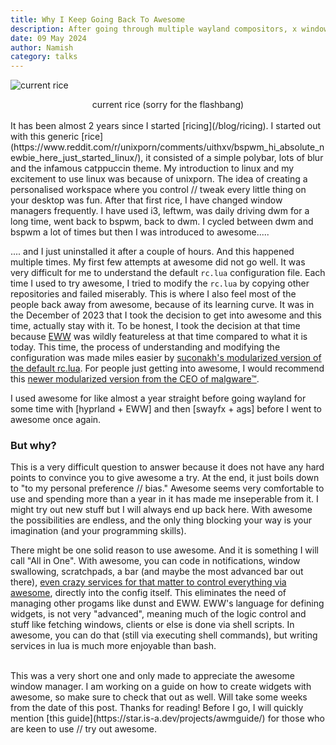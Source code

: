 ```yaml
---
title: Why I Keep Going Back To Awesome
description: After going through multiple wayland compositors, x window managers, I am finally home again.
date: 09 May 2024
author: Namish 
category: talks
---
```


![current rice](https://raw.githubusercontent.com/chadcat7/chadcat7/main/.github/rice.png)

<div align="center">
current rice (sorry for the flashbang)
</div>
<br/>
It has been almost 2 years since I started [ricing](/blog/ricing). I started out with this generic [rice](https://www.reddit.com/r/unixporn/comments/uithxv/bspwm_hi_absolute_newbie_here_just_started_linux/),  it consisted of a simple polybar, lots of blur and the infamous catppuccin theme. My introduction to linux and my excitement to use linux was because of unixporn. The idea of creating a personalised workspace where you control // tweak every little thing on your desktop was fun.  After that first rice, I have changed window managers frequently. I have used i3, leftwm, was daily driving dwm for a long time, went back to bspwm, back to dwm. I cycled between dwm and bspwm a lot of times but then I was introduced to awesome.....

.... and I just uninstalled it after a couple of hours. And this happened multiple times. My first few attempts at awesome did not go well. It was very difficult for me to understand the default `rc.lua` configuration file. Each time I used to try awesome, I tried to modify the `rc.lua` by copying other repositories and failed miserably. This is where I also feel most of the people back away from awesome, because of its learning curve. It was in the December of 2023 that I took the decision to get into awesome and this time, actually stay with it. To be honest, I took the decision at that time because [EWW](https://github.com/elkowar/eww) was wildly featureless at that time compared to what it is today. This time, the process of understanding and modifying the configuration was made miles easier by [suconakh's modularized version of the default rc.lua](https://github.com/suconakh/awesome-awesome-rc). For people just getting into awesome, I would recommend this [newer modularized version from the CEO of malgware™](https://github.com/Gwynsav/modular-awm-default).

I used awesome for like almost a year straight before going wayland for some time with [hyprland + EWW] and then [swayfx + ags] before I went to awesome once again.

### But why?
This is a very difficult question to answer because it does not have any hard points to convince you to give awesome a try. At the end, it just boils down to "to my personal preference // bias." Awesome seems very comfortable to use and spending more than a year in it has made me inseperable from it. I might try out new stuff but I will always end up back here. With awesome the possibilities are endless, and the only thing blocking your way is your imagination (and your programming skills).

There might be one solid reason to use awesome. And it is something I will call "All in One". With awesome, you can code in notifications, window swallowing, scratchpads, a bar (and maybe the most advanced bar out there), [even crazy services for that matter to control everything via awesome](https://github.com/Kasper24/KwesomeDE/blob/main/daemons/hardware/bluetooth.lua), directly into the config itself. This eliminates the need of managing other progams like dunst and EWW. EWW's language for defining widgets, is not very "advanced", meaning much of the logic control and stuff like fetching windows, clients or else is done via shell scripts. In awesome, you can do that (still via executing shell commands), but writing services in lua is much more enjoyable than bash.

<br/>
This was a very short one and only made to appreciate the awesome window manager. I am working on a guide on how to create widgets with awesome, so make sure to check that out as well. Will take some weeks from the date of this post. Thanks for reading! Before I go, I will quickly mention [this guide](https://star.is-a.dev/projects/awmguide/) for those who are keen to use // try out awesome.
